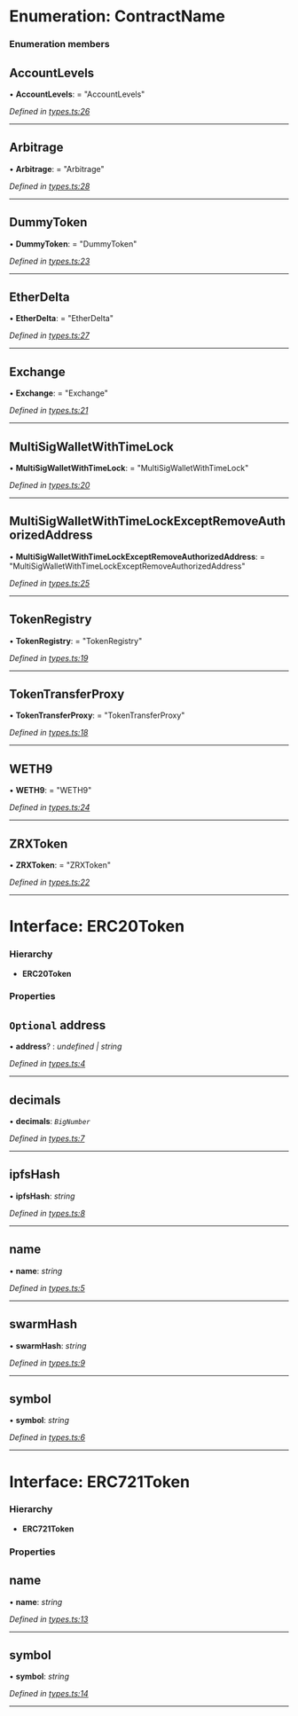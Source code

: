 # Enumeration: ContractName


### Enumeration members

##  AccountLevels

• **AccountLevels**: = "AccountLevels"

*Defined in [types.ts:26](https://github.com/0xProject/0x-monorepo/blob/a6f43f536/packages/migrations/src/types.ts#L26)*

___

##  Arbitrage

• **Arbitrage**: = "Arbitrage"

*Defined in [types.ts:28](https://github.com/0xProject/0x-monorepo/blob/a6f43f536/packages/migrations/src/types.ts#L28)*

___

##  DummyToken

• **DummyToken**: = "DummyToken"

*Defined in [types.ts:23](https://github.com/0xProject/0x-monorepo/blob/a6f43f536/packages/migrations/src/types.ts#L23)*

___

##  EtherDelta

• **EtherDelta**: = "EtherDelta"

*Defined in [types.ts:27](https://github.com/0xProject/0x-monorepo/blob/a6f43f536/packages/migrations/src/types.ts#L27)*

___

##  Exchange

• **Exchange**: = "Exchange"

*Defined in [types.ts:21](https://github.com/0xProject/0x-monorepo/blob/a6f43f536/packages/migrations/src/types.ts#L21)*

___

##  MultiSigWalletWithTimeLock

• **MultiSigWalletWithTimeLock**: = "MultiSigWalletWithTimeLock"

*Defined in [types.ts:20](https://github.com/0xProject/0x-monorepo/blob/a6f43f536/packages/migrations/src/types.ts#L20)*

___

##  MultiSigWalletWithTimeLockExceptRemoveAuthorizedAddress

• **MultiSigWalletWithTimeLockExceptRemoveAuthorizedAddress**: = "MultiSigWalletWithTimeLockExceptRemoveAuthorizedAddress"

*Defined in [types.ts:25](https://github.com/0xProject/0x-monorepo/blob/a6f43f536/packages/migrations/src/types.ts#L25)*

___

##  TokenRegistry

• **TokenRegistry**: = "TokenRegistry"

*Defined in [types.ts:19](https://github.com/0xProject/0x-monorepo/blob/a6f43f536/packages/migrations/src/types.ts#L19)*

___

##  TokenTransferProxy

• **TokenTransferProxy**: = "TokenTransferProxy"

*Defined in [types.ts:18](https://github.com/0xProject/0x-monorepo/blob/a6f43f536/packages/migrations/src/types.ts#L18)*

___

##  WETH9

• **WETH9**: = "WETH9"

*Defined in [types.ts:24](https://github.com/0xProject/0x-monorepo/blob/a6f43f536/packages/migrations/src/types.ts#L24)*

___

##  ZRXToken

• **ZRXToken**: = "ZRXToken"

*Defined in [types.ts:22](https://github.com/0xProject/0x-monorepo/blob/a6f43f536/packages/migrations/src/types.ts#L22)*

<hr />

# Interface: ERC20Token

### Hierarchy

* **ERC20Token**


### Properties

## `Optional` address

• **address**? : *undefined | string*

*Defined in [types.ts:4](https://github.com/0xProject/0x-monorepo/blob/a6f43f536/packages/migrations/src/types.ts#L4)*

___

##  decimals

• **decimals**: *`BigNumber`*

*Defined in [types.ts:7](https://github.com/0xProject/0x-monorepo/blob/a6f43f536/packages/migrations/src/types.ts#L7)*

___

##  ipfsHash

• **ipfsHash**: *string*

*Defined in [types.ts:8](https://github.com/0xProject/0x-monorepo/blob/a6f43f536/packages/migrations/src/types.ts#L8)*

___

##  name

• **name**: *string*

*Defined in [types.ts:5](https://github.com/0xProject/0x-monorepo/blob/a6f43f536/packages/migrations/src/types.ts#L5)*

___

##  swarmHash

• **swarmHash**: *string*

*Defined in [types.ts:9](https://github.com/0xProject/0x-monorepo/blob/a6f43f536/packages/migrations/src/types.ts#L9)*

___

##  symbol

• **symbol**: *string*

*Defined in [types.ts:6](https://github.com/0xProject/0x-monorepo/blob/a6f43f536/packages/migrations/src/types.ts#L6)*

<hr />

# Interface: ERC721Token

### Hierarchy

* **ERC721Token**


### Properties

##  name

• **name**: *string*

*Defined in [types.ts:13](https://github.com/0xProject/0x-monorepo/blob/a6f43f536/packages/migrations/src/types.ts#L13)*

___

##  symbol

• **symbol**: *string*

*Defined in [types.ts:14](https://github.com/0xProject/0x-monorepo/blob/a6f43f536/packages/migrations/src/types.ts#L14)*

<hr />

